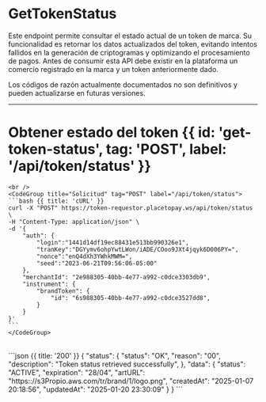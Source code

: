 


# GetTokenStatus

Este endpoint permite consultar el estado actual de un token de marca. Su funcionalidad es
retornar los datos actualizados del token, evitando intentos fallidos en la generación de
criptogramas y optimizando el procesamiento de pagos.
Antes de consumir esta API debe existir en la plataforma un comercio registrado en la
marca y un token anteriormente dado.

<Note type="warning">
    Los códigos de razón actualmente documentados no son definitivos y pueden actualizarse en futuras versiones.
</Note>

---

# Obtener estado del token {{ id: 'get-token-status', tag: 'POST', label: '/api/token/status' }}

<Row>
  <Col>
    <ApiReader
      path="/api/token/status"
      method="POST"
      api={props.refs}
    />
  </Col>
  <Col sticky>

    <br />
    <CodeGroup title="Solicitud" tag="POST" label="/api/token/status">
    ```bash {{ title: 'cURL' }}
    curl -X "POST" https://token-requestor.placetopay.ws/api/token/status \
    -H "Content-Type: application/json" \
    -d '{
        "auth": {
            "login":"1441d14df19ec88431e513bb990326e1",
            "tranKey":"DGYymv6ohpYwtLWon/iADE/COoo9JXt4jqyk6D006PY=",
            "nonce":"enQ4dXh3YWhkMWM=",
            "seed":"2023-06-21T09:56:06-05:00"
        },
        "merchantId": "2e988305-40bb-4e77-a992-c0dce3303db9",
        "instrument": {
            "brandToken": {
                "id": "6s988305-40bb-4e77-a992-c0dce3527dd8",
            }
        }
    }'
    ```
    </CodeGroup>
  </Col>
</Row>

<Row>
  <Col>
    <ApiReader
      path="/api/token/status"
      method="post"
      type="response"
      api={props.refs}
    />
  </Col>
  <Col sticky>
    <br />
    <CodeGroup title="Respuesta">
    ```json {{ title: '200' }}
        {
            "status": {
                "status": "OK",
                "reason": "00",
                "description": "Token status retrieved successfully",
            },
            "data": {
                "status": "ACTIVE",
                "expiration": "28/04",
                "artURL": "https:://s3Propio.aws.com/tr/brand/1/logo.png",
                "createdAt": "2025-01-07 20:18:56",
                "updatedAt": "2025-01-20 23:30:09"
            }
        }
        ```
    </CodeGroup>
  </Col>
</Row>
